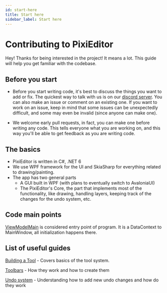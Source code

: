 ```yaml
---
id: start-here
title: Start here
sidebar_label: Start here
---
```

# Contributing to PixiEditor

Hey! Thanks for being interested in the project! It means a lot. This guide will help you get familiar with the codebase.

## Before you start

- Before you start writing code, it's best to discuss the things you want to add or fix. 
The quickest way to talk with us is on our [discord server](https://discord.com/invite/qSRMYmq).
You can also make an issue or comment on an existing one. 
If you want to work on an issue, keep in mind that some issues can be unexpectedly difficult, and some may even be invalid (since anyone can make one).

- We welcome early pull requests, in fact, you can make one before writing any code. 
This tells everyone what you are working on, and this way you'll be able to get feedback as you are writing code.

## The basics

* PixiEditor is written in C#, .NET 6
* We use WPF framework for the UI and SkiaSharp for everything related to drawing/painting.
* The app has two general parts
    * A GUI built in WPF (with plans to eventually switch to AvaloniaUI)
    * The PixiEditor's Core, the part that implements most of the functionality, like drawing, handling layers, keeping track of the changes for the undo system, etc.

## Code main points

[ViewModelMain](https://github.com/PixiEditor/PixiEditor/blob/master/PixiEditor/ViewModels/ViewModelMain.cs) is considered entry point of program. It is a DataContext to MainWindow, all initialization happens there.

## List of useful guides

[Building a Tool](building-tool) - Covers basics of the tool system.

[Toolbars](Toolbars) - How they work and how to create them

[Undo system](undo-manager) - Understanding how to add new undo changes and how do they work